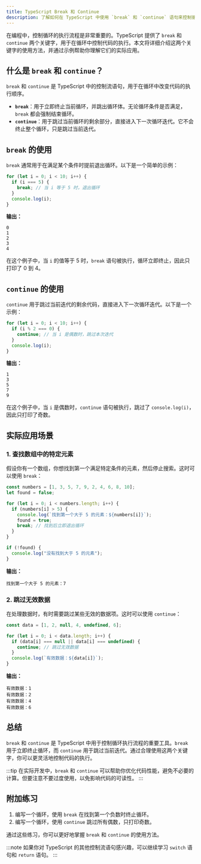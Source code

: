 ```yaml
---
title: TypeScript Break 和 Continue
description: 了解如何在 TypeScript 中使用 `break` 和 `continue` 语句来控制循环的执行流程。本文适合初学者，包含代码示例和实际应用场景。
---
```


在编程中，控制循环的执行流程是非常重要的。TypeScript 提供了 `break` 和 `continue` 两个关键字，用于在循环中控制代码的执行。本文将详细介绍这两个关键字的使用方法，并通过示例帮助你理解它们的实际应用。

## 什么是 `break` 和 `continue`？

`break` 和 `continue` 是 TypeScript 中的控制流语句，用于在循环中改变代码的执行顺序。

- **`break`**：用于立即终止当前循环，并跳出循环体。无论循环条件是否满足，`break` 都会强制结束循环。
- **`continue`**：用于跳过当前循环的剩余部分，直接进入下一次循环迭代。它不会终止整个循环，只是跳过当前迭代。

## `break` 的使用

`break` 通常用于在满足某个条件时提前退出循环。以下是一个简单的示例：

```typescript
for (let i = 0; i < 10; i++) {
  if (i === 5) {
    break; // 当 i 等于 5 时，退出循环
  }
  console.log(i);
}
```

**输出：**
```
0
1
2
3
4
```

在这个例子中，当 `i` 的值等于 5 时，`break` 语句被执行，循环立即终止，因此只打印了 0 到 4。

## `continue` 的使用

`continue` 用于跳过当前迭代的剩余代码，直接进入下一次循环迭代。以下是一个示例：

```typescript
for (let i = 0; i < 10; i++) {
  if (i % 2 === 0) {
    continue; // 当 i 是偶数时，跳过本次迭代
  }
  console.log(i);
}
```

**输出：**
```
1
3
5
7
9
```

在这个例子中，当 `i` 是偶数时，`continue` 语句被执行，跳过了 `console.log(i)`，因此只打印了奇数。

## 实际应用场景

### 1. 查找数组中的特定元素

假设你有一个数组，你想找到第一个满足特定条件的元素，然后停止搜索。这时可以使用 `break`：

```typescript
const numbers = [1, 3, 5, 7, 9, 2, 4, 6, 8, 10];
let found = false;

for (let i = 0; i < numbers.length; i++) {
  if (numbers[i] > 5) {
    console.log(`找到第一个大于 5 的元素：${numbers[i]}`);
    found = true;
    break; // 找到后立即退出循环
  }
}

if (!found) {
  console.log("没有找到大于 5 的元素");
}
```

**输出：**
```
找到第一个大于 5 的元素：7
```

### 2. 跳过无效数据

在处理数据时，有时需要跳过某些无效的数据项。这时可以使用 `continue`：

```typescript
const data = [1, 2, null, 4, undefined, 6];

for (let i = 0; i < data.length; i++) {
  if (data[i] === null || data[i] === undefined) {
    continue; // 跳过无效数据
  }
  console.log(`有效数据：${data[i]}`);
}
```

**输出：**
```
有效数据：1
有效数据：2
有效数据：4
有效数据：6
```

## 总结

`break` 和 `continue` 是 TypeScript 中用于控制循环执行流程的重要工具。`break` 用于立即终止循环，而 `continue` 用于跳过当前迭代。通过合理使用这两个关键字，你可以更灵活地控制代码的执行。

:::tip
在实际开发中，`break` 和 `continue` 可以帮助你优化代码性能，避免不必要的计算。但要注意不要过度使用，以免影响代码的可读性。
:::

## 附加练习

1. 编写一个循环，使用 `break` 在找到第一个负数时终止循环。
2. 编写一个循环，使用 `continue` 跳过所有偶数，只打印奇数。

通过这些练习，你可以更好地掌握 `break` 和 `continue` 的使用方法。

:::note
如果你对 TypeScript 的其他控制流语句感兴趣，可以继续学习 `switch` 语句和 `return` 语句。
:::